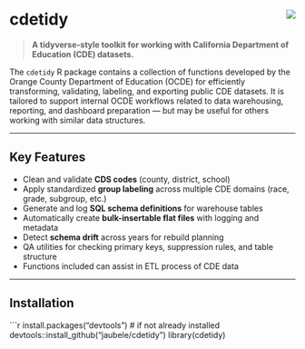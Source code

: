# cdetidy <img src="https://img.shields.io/badge/status-internal-yellow" align="right" />

> **A tidyverse-style toolkit for working with California Department of Education (CDE) datasets.**

The `cdetidy` R package contains a collection of functions developed by the Orange County Department of Education (OCDE) for efficiently transforming, validating, labeling, and exporting public CDE datasets. It is tailored to support internal OCDE workflows related to data warehousing, reporting, and dashboard preparation — but may be useful for others working with similar data structures.

---

## Key Features

- Clean and validate **CDS codes** (county, district, school)
- Apply standardized **group labeling** across multiple CDE domains (race, grade, subgroup, etc.)
- Generate and log **SQL schema definitions** for warehouse tables
- Automatically create **bulk-insertable flat files** with logging and metadata
- Detect **schema drift** across years for rebuild planning
- QA utilities for checking primary keys, suppression rules, and table structure
- Functions included can assist in ETL process of CDE data

---

## Installation

```r
install.packages("devtools")  # if not already installed
devtools::install_github("jaubele/cdetidy")
library(cdetidy)
